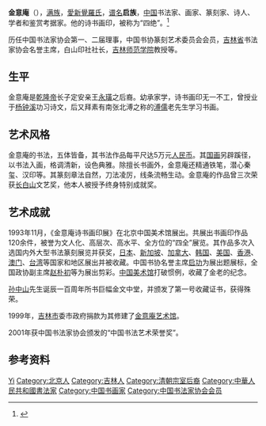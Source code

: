 {{Infobox_Person
|name=金意庵
|image=                                                                                                                                    |box_width=
|occupation=书法家
|job2=篆刻家
|job3=诗人
|job4=镌刻家
|period=
|birth_name=爱新觉罗·启族
|other_names=
|foreign_names=
|sex=男
|birth_date={{birth date|1915|10|27}}
|birth_place={{ROC-1912}} [[北京市|北京]]
|death_date={{death date and age|2002|2|7|1915|10|27}}
|death_place={{flagicon|PRC}} [[吉林省|吉林省]][[吉林市|吉林市]]
|nationality={{PRC}}
|residence=
|language=[[中文|中文]]
|height=
|weight=
|party=
|religion=
|spouse=
|relatives=八世祖：[[乾隆帝|乾隆帝]]<br>七世祖：定安親王[[永璜|永璜]]<br>六世祖：贝子[[绵德|绵德]]<br>五世祖：貝子[[奕纯|奕纯]]<br>四世祖：輔國將軍[[载铭|载铭]]<br>曾祖父：定慎郡王[[溥煦|溥煦]]<br>祖父：镇国将军[[毓长|毓长]]<br>父：[[宗室恆圻|宗室恆圻]]<br>表姐：[[婉容|婉容]]
|educate=
|past=
*中国书法家协会第一、二届理事、
*中国篆刻艺术委员会第一届委员、
*中华诗词学会会员、
*西泠印社社员
*吉林师范学院特聘教授
*吉林省诗词学会顾问
*白山印社社长
*吉林省书法家协会名誉主席
*吉林省书画院名誉院长
*吉林省文史馆馆员.
|work=
《洞庭春色赋》、《中山松醪赋》
|award=
}}
'''金意庵'''（{{bd|1915年|10月27日|2002年|2月7日|J金}}），[[满族|满族]]，[[愛新覺羅氏|愛新覺羅氏]]，[[谱名|谱名]]'''启族'''，[[中华人民共和国|中国]]书法家、画家、篆刻家、诗人、学者和鉴赏考据家。他的诗书画印，被称为“四绝”。<ref>{{Cite web|title=金意庵|url=https://shop.artron.net/works/9556_w509350.html|accessdate=2020-02-21|work=雅昌艺术网|archive-date=2020-02-21|archive-url=https://web.archive.org/web/20200221113021/https://shop.artron.net/works/9556_w509350.html|dead-url=no}}</ref>

历任中国书法家协会第一、二届理事，中国书协篆刻艺术委员会会员，[[吉林省|吉林省]]书法家协会名誉主席，白山印社社长，[[吉林师范学院|吉林师范学院]]教授等。

== 生平 ==
金意庵是[[乾隆帝|乾隆帝]]长子定安亲王[[永璜|永璜]]之后裔。幼承家学，诗书画印无一不工，曾授业于[[杨钟溪|杨钟溪]]功习诗文，后又拜素有南张北溥之称的[[溥儒|溥儒]]老先生学习书画。

== 艺术风格 ==
金意庵的书法，五体皆备，其书法作品每平尺达5万元[[人民币|人民币]]。其[[国画|国画]]另辟蹊径，以书法入画，格调清新，设色典雅。除擅长书画外，金意庵还精通铁笔，潜心秦玺、汉印等。其篆刻章法自然，刀法凌厉，线条流畅生动。金意庵的作品曾三次荣获[[长白山|长白山]]文艺奖，他本人被授予终身特别成就奖。

== 艺术成就 ==
1993年11月，《金意庵诗书画印展》在北京中国美术馆展出。共展出书画印作品120余件，被誉为文人化、高层次、高水平、全方位的“四全”展览。其作品多次入选国内外大型书法篆刻展览并获奖，[[日本|日本]]、[[新加坡|新加坡]]、[[加拿大|加拿大]]、[[韩国|韩国]]、[[美国|美国]]、[[香港|香港]]、[[澳门|澳门]]、[[台湾|台湾]]等国家和地区展出并被收藏。中国书协名誉主席[[启功|启功]]为展出题展标，全国政协副主席[[赵朴初|赵朴初]]等为展出剪彩。[[中国美术馆|中国美术馆]]打破惯例，收藏了金老的纪念。

[[孙中山|孙中山]]先生诞辰一百周年所书巨幅金文中堂，并颁发了第一号收藏证书，获得殊荣。

1999年，[[吉林市|吉林市]]委市政府捐款为其修建了[[金意庵艺术馆|金意庵艺术馆]]。

2001年获中国书法家协会颁发的“中国书法艺术荣誉奖”。

== 参考资料 ==
{{reflist}}

{{中国书法家协会第一届理事会}}
{{中国书法家协会第二届理事会}}

{{Authority control}}
{{DEFAULTSORT:Jin金}}
[[Category:金姓|Yi]]
[[Category:北京人|Category:北京人]]
[[Category:吉林人|Category:吉林人]]
[[Category:清朝宗室后裔|Category:清朝宗室后裔]]
[[Category:中華人民共和國書法家|Category:中華人民共和國書法家]]
[[Category:中国书画家|Category:中国书画家]]
[[Category:中国书法家协会会员|Category:中国书法家协会会员]]